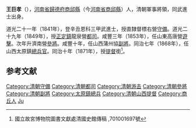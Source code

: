 '''王巨孝'''（{{bd|？||1874年|catIdx=Wang王}}），[[河南省|河南省]][[歸德府|歸德府]][[商邱縣|商邱縣]]（今[[河南省|河南省]][[商邱縣|商邱縣]]）人，清朝軍事將領，同武進士出身。

道光二十一年（1841年），登辛丑恩科三甲武進士，授直隸督標右營[[守備|守備]]。道光二十九年（1849年），授[[正定鎮|正定鎮]]龍泉營[[都司|都司]]。咸豐三年（1853年），任山東高唐營[[遊擊|遊擊]]。次年升濟南營[[參將|參將]]。咸豐十年，任山西蒲州協[[副將|副將]]。同治七年（1868年），任山西太原鎮[[總兵|總兵官]]。同治十年（1871年），授[[提督|提督]]銜<ref>國立故宮博物院圖書文獻處清國史館傳稿 ,701001697號</ref>。

==参考文献==
{{reflist}}

{{清朝人物小作品}}
{{道光二十一年辛丑恩科武殿試金榜}}
{{DEFAULTSORT:Wang王}}
[[Category:清朝守備|Category:清朝守備]]
[[Category:清朝都司|Category:清朝都司]]
[[Category:清朝游击|Category:清朝游击]]
[[Category:清朝參將|Category:清朝參將]]
[[Category:清朝副將|Category:清朝副將]] 
[[Category:太原鎮總兵|Category:太原鎮總兵]]
[[Category:清朝山西提督|Category:清朝山西提督]]
[[Category:商丘人|Category:商丘人]]
[[Category:王姓|Ju]]
